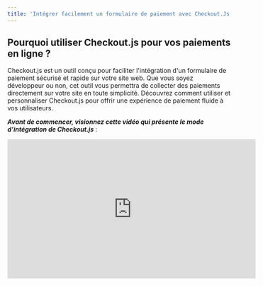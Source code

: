 ```yaml
---
title: 'Intégrer facilement un formulaire de paiement avec Checkout.Js'
---
```


## Pourquoi utiliser Checkout.js pour vos paiements en ligne ?

Checkout.js est un outil conçu pour faciliter l'intégration d'un formulaire de paiement sécurisé et rapide sur votre site web. Que vous soyez développeur ou non, cet outil vous permettra de collecter des paiements directement sur votre site en toute simplicité. Découvrez comment utiliser et personnaliser Checkout.js pour offrir une expérience de paiement fluide à vos utilisateurs.

***Avant de commencer, visionnez cette vidéo qui présente le mode d’intégration de Checkout.js*** :

<iframe width="560" height="315" src="https://www.youtube.com/embed/NswxFnyrzR8" title="Intégrer un formulaire de paiement sur votre site avec Feda Checkout" frameborder="0" allow="accelerometer; autoplay; clipboard-write; encrypted-media; gyroscope; picture-in-picture" allowfullscreen />

## Méthodes d'intégration de Checkout.js

Checkout.js offre plusieurs options d'intégration pour répondre à différents besoins. Vous pouvez ajouter un bouton de paiement simple, plusieurs boutons de collecte, ou même intégrer le formulaire de paiement directement sur votre site pour éviter les redirections.


<Steps>
  <Step title="Ajouter un bouton de paiement simple à votre page">
    Commencez par ajouter un bouton simple sur votre page pour déclencher la        collecte. Ce bouton permettra à l’utilisateur d’accéder à un formulaire de      paiement où il pourra finaliser la transaction.

    ```javascript
  <!--
Remplacez VOTRE_CLE_API_PUBLIQUE par la clé publique de votre compte sandbox ou live.
-->

<!doctype html>
<html lang="en">
<head>
  <meta charset="utf-8">
  <meta http-equiv="X-UA-Compatible" content="IE=edge,chrome=1"/>
  <title>Intégrer Feda Checkout à mon site</title>
  <script src="https://cdn.fedapay.com/checkout.js?v=1.1.7"></script>
</head>
<body>
  <button id="pay-btn">Payer 100 FCFA</button>
  <script type="text/javascript">
      FedaPay.init('#pay-btn', { public_key: 'VOTRE_CLE_API_PUBLIQUE' });
  </script>
</body>
</html>
```

<Info>
**Démo :
  
Cliquez sur le bouton pour tester

(Insérer un bouton démo)**
</Info>
  </Step>

  <Step title="Personnaliser le formulaire de paiement">
    Vous pouvez personnaliser les détails de la collecte (montant, description, noms et adresse e-mail du client) pour adapter le formulaire de paiement à votre plateforme.

```javascript
<!doctype html>
<html lang="en">
<head>
  <meta charset="utf-8">
  <meta http-equiv="X-UA-Compatible" content="IE=edge,chrome=1"/>
  <title>Intégrer Feda Checkout à mon site</title>
  <script src="https://cdn.fedapay.com/checkout.js?v=1.1.7"></script>
</head>
<body>
  <button id="pay-btn">Payer 1000 FCFA</button>
  <script type="text/javascript">
      FedaPay.init('#pay-btn', {
        public_key: 'VOTRE_CLE_API_PUBLIQUE',
        transaction: {
          amount: 1000,
          description: 'Acheter mon produit'
        },
        customer: {
          email: 'johndoe@gmail.com',
          lastname: 'Doe',
          firstname: 'John',
        }
      });
  </script>
</body>
</html>
```

<Info>
  **Démo Personnalisée :
  
Bouton de paiement personnalisé avec des informations supplémentaires sur l’utilisateur

(Insérer un bouton démo : Payer 1000 FCFA)
</Info>
  </Step>

  <Step title="Ajouter plusieurs boutons de paiement sur une même page">
    Pour permettre des collectes de différents montants, vous pouvez intégrer plusieurs boutons de paiement sur la même page.

```javascript
<!doctype html>
<html lang="en">
<head>
  <meta charset="utf-8">
  <meta http-equiv="X-UA-Compatible" content="IE=edge,chrome=1"/>
  <title>Intégrer Feda Checkout à mon site</title>
  <script src="https://cdn.fedapay.com/checkout.js?v=1.1.7"></script>
</head>
<body>
  <button class="pay-btn"
  data-transaction-amount="1000"
  data-transaction-description="Acheter mon produit"
  data-customer-email="johndoe@gmail.com"
  data-customer-lastname="Doe">Payer 1000 FCFA</button>

  <button class="pay-btn"
  data-transaction-amount="2000"
  data-transaction-description="Acheter mon produit"
  data-customer-email="janetay@gmail.com"
  data-customer-lastname="Tay">Payer 2000 FCFA</button>
  <script type="text/javascript">
      FedaPay.init('.pay-btn', { public_key: 'VOTRE_CLE_API_PUBLIQUE' });
  </script>
</body>
</html>
```
<Info>
Démo :
  
(Insérer les boutons : Payer 1000 FCFA, Payer 2000 FCFA)
</Info>
  </Step>

  <Step title="Déclencher la collecte avec un événement
">
    Si vous souhaitez déclencher la collecte par un événement spécifique, utilisez JavaScript pour activer le formulaire de paiement sur demande.

```javascript
<!doctype html>
<html lang="en">
<head>
  <meta charset="utf-8">
  <meta http-equiv="X-UA-Compatible" content="IE=edge,chrome=1"/>
  <title>Intégrer Feda Checkout à mon site</title>
  <script src="https://cdn.fedapay.com/checkout.js?v=1.1.7"></script>
</head>
<body>
  <button id="pay-btn"
  data-transaction-amount="1000"
  data-transaction-description="Acheter mon produit"
  data-customer-email="johndoe@gmail.com"
  data-customer-lastname="Doe"
  >Payer 1000 FCFA</button>

  <script type="text/javascript">
    let widget =  FedaPay.init({
      public_key: 'VOTRE_CLE_API_PUBLIQUE'
    });
    let btn = document.getElementById('pay-btn');
    btn.addEventListener('click', () => {
      widget.open();
    });
  </script>
</body>
</html>
```
<Info>
  Démo Événement :
  
(Bouton de démo : Payer 1000 FCFA)
</Info>
  </Step>

  <Step title="Intégration embarquée : Paiement sans redirection">
    Pour une expérience utilisateur optimisée, vous pouvez intégrer le formulaire de collecte directement sur votre site, sans rediriger l'utilisateur.

```javascript
<!doctype html>
<html lang="en">
<head>
  <meta charset="utf-8">
  <meta http-equiv="X-UA-Compatible" content="IE=edge,chrome=1"/>
  <title>Intégrer Feda Checkout à mon site</title>
  <script src="https://cdn.fedapay.com/checkout.js?v=1.1.7"></script>
</head>
<body>
  <div id="embed" style="width: 500px; height: 420px"></div>

  <script type="text/javascript">
      FedaPay.init({
        public_key: 'VOTRE_CLE_API_PUBLIQUE',
        transaction: {
          amount: 1000,
          description: 'Acheter mon produit'
        },
        customer: {
          email: 'johndoe@gmail.com',
          lastname: 'Doe',
        },
        container: '#embed'
     });
  </script>
</body>
</html>
```
<Info>
  Démo Intégrée :
  
(Insérer ici un bouton de démo avec paiement intégré)
</Info>
  </Step>
</Steps>

## Personnalisation de l'interface et options avancées

Checkout.js permet de personnaliser les éléments visuels de votre formulaire pour qu’il corresponde à l’identité de votre plateforme. Vous pouvez notamment définir la couleur de l’arrière-plan, le texte du bouton de paiement, ou ajouter un logo.

_**Modifier l'apparence et ajouter des détails supplémentaires**_

- _**Clé publique** : `data-public-key`_
- _**Montant de la collecte** : `data-transaction-amount`_
- _**Description de la collecte** : `data-transaction-description`_
- _**Devise** : `data-currency-iso`_
- _**Texte du bouton** : `data-button-text`_
- _**Classe CSS du bouton** : `data-button-class`_
- _**Image et description du widget** : `data-widget-image, data-widget-description`_

## Méthode avec une balise form pour une intégration avancée

Checkout.js permet également l’intégration avec une balise form pour envoyer des données spécifiques après paiement.

```javascript
<!--
Remplacez VOTRE_CLE_API_PUBLIQUE par la clé publique de votre compte sandbox ou live.
-->
<form action="index.php" method="POST">
 <input type="hidden" name="field" value="test">
 <script
   src="https://cdn.fedapay.com/checkout.js?v=1.1.7"
   data-public-key="VOTRE_CLE_API_PUBLIQUE"
   data-button-text="Payer 1000"
   data-button-class="button-class"
   data-transaction-amount="1000"
   data-transaction-description="Description de la transaction"
   data-currency-iso="XOF">
 </script>
</form>
```
**Connecter votre compte FedaPay**

Une fois le code intégré, assurez-vous de connecter votre compte FedaPay pour autoriser la création des clients et des collectes. Cette étape est cruciale pour sécuriser votre intégration.

<Note>
_**Accédez aux Préférences ici :**_

[Préférences de votre compte FedaPay](https://live.fedapay.com/login?redirect_uri=%2Fsettings%2Fpreferences)
</Note>